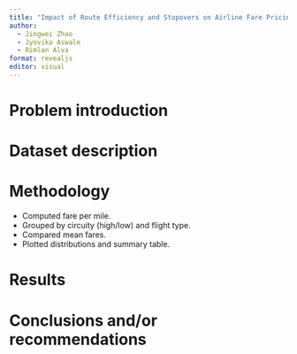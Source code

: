 ```yaml
---
title: "Impact of Route Efficiency and Stopovers on Airline Fare Pricing"
author:
  - Jingwei Zhao
  - Jyovika Aswale
  - Rimlan Alva
format: revealjs
editor: visual
---
```


# Problem introduction



# Dataset description



# Methodology

- Computed fare per mile.
- Grouped by circuity (high/low) and flight type.
- Compared mean fares.
- Plotted distributions and summary table.

# Results



# Conclusions and/or recommendations